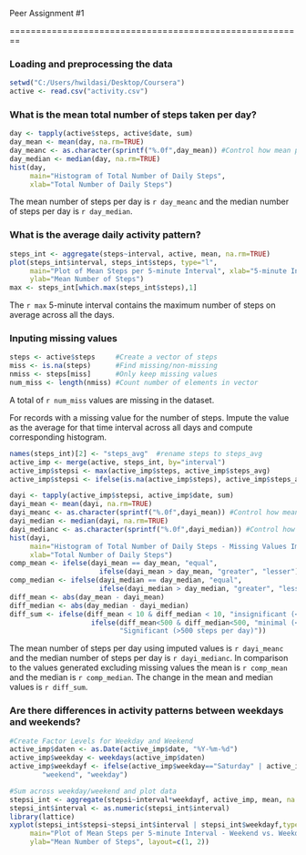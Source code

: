Peer Assignment #1

========================================================

### Loading and preprocessing the data
```r
setwd("C:/Users/hwildasi/Desktop/Coursera")
active <- read.csv("activity.csv")
```

### What is the mean total number of steps taken per day?
```r
day <- tapply(active$steps, active$date, sum)
day_mean <- mean(day, na.rm=TRUE)
day_meanc <- as.character(sprintf("%.0f",day_mean)) #Control how mean prints
day_median <- median(day, na.rm=TRUE)
hist(day,
     main="Histogram of Total Number of Daily Steps",
     xlab="Total Number of Daily Steps")
```

The mean number of steps per day is `r day_meanc` and the median number of steps per day is `r day_median`.

### What is the average daily activity pattern?

```r
steps_int <- aggregate(steps~interval, active, mean, na.rm=TRUE)
plot(steps_int$interval, steps_int$steps, type="l",
     main="Plot of Mean Steps per 5-minute Interval", xlab="5-minute Interval",
     ylab="Mean Number of Steps")
max <- steps_int[which.max(steps_int$steps),1]
```

The `r max` 5-minute interval contains the maximum number of steps on average across all the days.

### Inputing missing values

```r
steps <- active$steps     #Create a vector of steps
miss <- is.na(steps)      #Find missing/non-missing
nmiss <- steps[miss]      #Only keep missing values
num_miss <- length(nmiss) #Count number of elements in vector
```

A total of `r num_miss` values are missing in the dataset.

For records with a missing value for the number of steps. Impute the value as the average for that time interval across all days and compute corresponding histogram.
```r
names(steps_int)[2] <- "steps_avg"  #rename steps to steps_avg
active_imp <- merge(active, steps_int, by="interval")
active_imp$stepsi <- max(active_imp$steps, active_imp$steps_avg)
active_imp$stepsi <- ifelse(is.na(active_imp$steps), active_imp$steps_avg, active_imp$steps)
```

```r
dayi <- tapply(active_imp$stepsi, active_imp$date, sum)
dayi_mean <- mean(dayi, na.rm=TRUE)
dayi_meanc <- as.character(sprintf("%.0f",dayi_mean)) #Control how mean prints
dayi_median <- median(dayi, na.rm=TRUE)
dayi_medianc <- as.character(sprintf("%.0f",dayi_median)) #Control how median prints
hist(dayi,
     main="Histogram of Total Number of Daily Steps - Missing Values Imputed",
     xlab="Total Number of Daily Steps")
comp_mean <- ifelse(dayi_mean == day_mean, "equal",
                      ifelse(dayi_mean > day_mean, "greater", "lesser"))
comp_median <- ifelse(dayi_median == day_median, "equal", 
                      ifelse(dayi_median > day_median, "greater", "lesser"))
diff_mean <- abs(day_mean - dayi_mean)
diff_median <- abs(day_median - dayi_median)
diff_sum <- ifelse(diff_mean < 10 & diff_median < 10, "insignificant (<10 steps per day)",
                    ifelse(diff_mean<500 & diff_median<500, "minimal (<500 steps per day)", 
                           "Significant (>500 steps per day)"))
```

The mean number of steps per day using imputed values is `r dayi_meanc` and the median number of steps per day is `r dayi_medianc`. In comparison to the values generated excluding missing values the mean is `r comp_mean` and the median is `r comp_median`. The change in the mean and median values is `r diff_sum`.

### Are there differences in activity patterns between weekdays and weekends?
```r
#Create Factor Levels for Weekday and Weekend
active_imp$daten <- as.Date(active_imp$date, "%Y-%m-%d")
active_imp$weekday <- weekdays(active_imp$daten)
active_imp$weekdayf <- ifelse(active_imp$weekday=="Saturday" | active_imp$weekday=="Sunday",
        "weekend", "weekday")

#Sum across weekday/weekend and plot data
stepsi_int <- aggregate(stepsi~interval*weekdayf, active_imp, mean, na.rm=TRUE)
stepsi_int$interval <- as.numeric(stepsi_int$interval)
library(lattice)
xyplot(stepsi_int$stepsi~stepsi_int$interval | stepsi_int$weekdayf,type="l",
     main="Plot of Mean Steps per 5-minute Interval - Weekend vs. Weekday", xlab="5-minute Interval",
     ylab="Mean Number of Steps", layout=c(1, 2))
```

